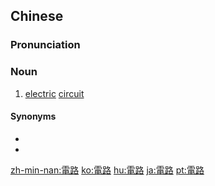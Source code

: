 {{also|电路}}
==Chinese==
{{zh-forms|s=电路}}

===Pronunciation===
{{zh-pron
|m=diànlù
|c=din6 lou6
|mn=tiān-lō͘
|cat=n
}}

===Noun===
{{zh-noun}}

# [[electric]] [[circuit]]

====Synonyms====
* {{zh-l|回路}}
* {{zh-l|線路}}

{{zh-cat|Advanced}}

[[zh-min-nan:電路]]
[[ko:電路]]
[[hu:電路]]
[[ja:電路]]
[[pt:電路]]